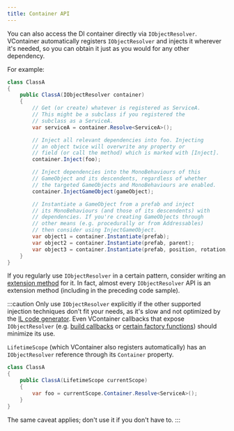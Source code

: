 ```yaml
---
title: Container API
---
```


You can also access the DI container directly via `IObjectResolver`. VContainer automatically registers `IObjectResolver` and injects it wherever it's needed, so you can obtain it just as you would for any other dependency.

For example:

```csharp
class ClassA
{
    public ClassA(IObjectResolver container)
    {
        // Get (or create) whatever is registered as ServiceA.
        // This might be a subclass if you registered the
        // subclass as a ServiceA.
        var serviceA = container.Resolve<ServiceA>();

        // Inject all relevant dependencies into foo. Injecting
        // an object twice will overwrite any property or
        // field (or call the method) which is marked with [Inject].
        container.Inject(foo);

        // Inject dependencies into the MonoBehaviours of this
        // GameObject and its descendents, regardless of whether
        // the targeted GameObjects and MonoBehaviours are enabled.
        container.InjectGameObject(gameObject);

        // Instantiate a GameObject from a prefab and inject
        // its MonoBehaviours (and those of its descendents) with
        // dependencies. If you're creating GameObjects through
        // other means (e.g. procedurally or from Addressables)
        // then consider using InjectGameObject.
        var object1 = container.Instantiate(prefab);
        var object2 = container.Instantiate(prefab, parent);
        var object3 = container.Instantiate(prefab, position, rotation, parent);
    }
}
```

If you regularly use `IObjectResolver` in a certain pattern, consider writing an [extension method](https://docs.microsoft.com/en-us/dotnet/csharp/programming-guide/classes-and-structs/extension-methods) for it. In fact, almost every `IObjectResolver` API is an extension method (including in the preceding code sample).

:::caution
Only use `IObjectResolver` explicitly if the other supported injection techniques don't fit your needs, as it's slow and not optimized by the [IL code generator](../optimization/codegen). Even VContainer callbacks that expose `IObjectResolver` (e.g. [build callbacks](../registering/register-callbacks) or [certain factory functions](../registering/register-factory#register-func-factory-that-requires-container-dependencies-and-runtime-parameters)) should minimize its use.

`LifetimeScope` (which VContainer also registers automatically) has an `IObjectResolver` reference through its `Container` property.

```csharp
class ClassA
{
    public ClassA(LifetimeScope currentScope)
    {
        var foo = currentScope.Container.Resolve<ServiceA>();
    }
}
```

The same caveat applies; don't use it if you don't have to.
:::


